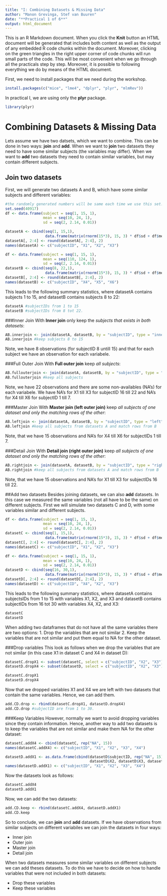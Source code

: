 ---
title: "I: Combining Datasets & Missing Data"
author: "Manon Grevinga, Stef van Buuren"
date: "**Practical 1 of 6**"
output: html_document
---

This is an R Markdown document. When you click the **Knit** button an HTML document will be generated that includes both content as well as the output of any embedded R code chunks within the document. 
Moreover, clicking on the green triangles in the right upper corner of code chunks will run small parts of the code. This will be most convenient when we go through all the practicals step by step. Moreover, it is possible to following everything we do by means of the HTML document. 

First, we need to install packages that we need during the workshop.

```{r, echo = TRUE, eval=FALSE}
install.packages(c("mice", "lme4", "dplyr", "plyr", "mlmRev"))
```

In practical I, we are using only the **plyr** package.

```{r setup, echo = TRUE}
library(plyr)
```

# Combining Datasets & Missing Data

Lets assume we have two datsets, which we want to combine. This can be done in two ways: **join** and **add**. When we want to **join** two datasets they need to have some similar subjects (the variables may differ). When we want to **add** two datasets they need to contain similar variables, but may contain different subjects.

## Join two datasets
First, we will generate two datasets A and B, which have some similar subjects and different variables:
```{r}
#the randomly generated numbers will be same each time we use this set.seed
set.seed(40917) 
df <- data.frame(subject = seq(1, 15, 1), 
                 mean = seq(10, 24, 1), 
                 sd = seq(2, 2.14, 0.01))

datasetA <- cbind(seq(1, 15,1), 
                  data.frame(matrix(rnorm(15*3), 15, 3) * df$sd + df$mean))
datasetA[, 2:4] <- round(datasetA[, 2:4], 2)
names(datasetA) <- c("subjectID", "X1", "X2", "X3")

df <- data.frame(subject = seq(1, 15, 1), 
                 mean = seq(110, 124, 1), 
                 sd = seq(2, 2.14, 0.01))
datasetB <- cbind(seq(8, 22,1), 
                  data.frame(matrix(rnorm(15*3), 15, 3) * df$sd + df$mean))
datasetB[, 2:4] <- round(datasetB[, 2:4], 2)
names(datasetB) <- c("subjectID", "X4", "X5", "X6")
```

This leads to the following summary statistics, where datasetA contains subjects 1 to 15, and datasetB contains subjects 8 to 22:
```{r}
datasetA #subjectIDs from 1 to 15
datasetB #subjectIDs from 8 tot 22.
```

###Inner Join
With **Inner join** only keep the *subjects that exists in both datasets*:
```{r}
AB.innerjoin <- join(datasetA, datasetB, by = "subjectID", type = "inner")
AB.innerjoin #keep subjects 8 to 15
``` 
Note, we have 8 observations (for subjectID 8 untill 15) and that for each subject we have an observation for each variabele.

###Full Outer Join
With **Full outer join** keep *all subjects*:
```{r}
AB.fullouterjoin <- join(datasetA, datasetB, by = "subjectID", type = "full")
AB.fullouterjoin #keep all subjects 
``` 
Note, we have 22 observations and there are some non-availables (NA's) for each variabele. We have NA's for X1 till X3 for subjectID 16 till 22 and NA's for X4 till X6 for subjectID 1 till 7.

###Master Join
With **Master join (left outer join)** keep *all subjects of one dataset and only the matching rows of the other*:
```{r}
AB.leftjoin <- join(datasetA, datasetB, by = "subjectID", type = "left")
AB.leftjoin #keep all subjects from datasets A and match rows from B
``` 
Note, that we have 15 observations and NA's for X4 till X6 for subjectIDs 1 till 7. 

###Detail Join
With **Detail join (right outer join)** keep *all subjects of one dataset and only the matching rows of the other*:
```{r}
AB.rightjoin <- join(datasetA, datasetB, by = "subjectID", type = "right")
AB.rightjoin #keep all subjects from datasets A and match rows from B
``` 
Note, that we have 15 observations and NA's for X1 till X3 for subjectIDs 16 till 22.

##Add two datasets
Besides joining datasets, we can also **add** datasets. In this case we measured the same variables (not all have to be the same) on different subjects. First we will simulate two datasets C and D, with some variables similar and different subjects.
```{r}
df <- data.frame(subject = seq(1, 15, 1), 
                 mean = seq(10, 24, 1), 
                 sd = seq(2, 2.14, 0.01))
datasetC <- cbind(seq(1, 15,1), 
                  data.frame(matrix(rnorm(15*3), 15, 3) * df$sd + df$mean))
datasetC[, 2:4] <- round(datasetC[, 2:4], 2)
names(datasetC) <- c("subjectID", "X1", "X2", "X3")

df <- data.frame(subject = seq(1, 15, 1), 
                 mean = seq(10, 24, 1), 
                 sd = seq(2, 2.14, 0.01))
datasetD <- cbind(seq(16, 30,1), 
                  data.frame(matrix(rnorm(15*3), 15, 3) * df$sd + df$mean))
datasetD[, 2:4] <- round(datasetD[, 2:4], 2)
names(datasetD) <- c("subjectID", "X4", "X2", "X3")
```

This leads to the following summary statistics, where datasetA contains subjectsIDs from 1 to 15 with variables X1, X2, and X3 and datasetB contains subjectIDs from 16 tot 30 with variables X4, X2, and X3:
```{r}
datasetC
datasetD
```

When adding two dataframes that do not have all the same variables there are two options:
1. Drop the variables that are not similar
2. Keep the variables that are not similar and put them equal to NA for the other dataset.

###Drop variables
This look as follows when we drop the variables that are not similar (in this case X1 in dataset C and X4 in dataset D):
```{r}
datasetC.dropX1 <- subset(datasetC, select = c("subjectID", "X2", "X3"))
datasetD.dropX4 <- subset(datasetD, select = c("subjectID", "X2", "X3"))
```

```{r}
datasetC.dropX1
datasetD.dropX4
```
Now that we dropped variables X1 and X4 we are left with two datasets that contain the same variables. Hence, we can add them.
```{r}
add.CD.drop <- rbind(datasetC.dropX1, datasetD.dropX4)
add.CD.drop #subjectID are from 1 to 30.
```

###Keep Variables
However, normally we want to avoid dropping variables since they contain information. Hence, another way to add two datasets is to keep the variables that are not similar and make them NA for the other dataset:
```{r}
datasetC.addX4 <- cbind(datasetC, rep("NA", 15))
names(datasetC.addX4) <- c("subjectID", "X1", "X2", "X3", "X4")

datasetD.addX1 <- as.data.frame(cbind(datasetD$subjectID, rep("NA", 15), 
                                      datasetD$X2, datasetD$X3, datasetD$X4))
names(datasetD.addX1) <- c("subjectID", "X1", "X2", "X3", "X4")
```

Now the datasets look as follows:
```{r}
datasetC.addX4
datasetD.addX1
```

Now, we can add the two datasets:
```{r}
add.CD.keep <- rbind(datasetC.addX4, datasetD.addX1)
add.CD.keep
```

So to conclude, we can **join** and **add** datasets. If we have observations from similar subjects on different variabiles we can join the datasets in four ways:

* Inner join
* Outer join
* Master join
* Detail join

When two datasets measures some similar variables on different subjects we can add theses datasets. To do this we have to decide on how to handle variables that were not included in both datasets:

* Drop these variables
* Keep these variables

